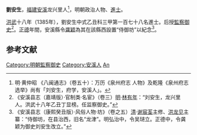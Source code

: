 {{明清人物信息框
| 姓名 = 劉安生
| 原名 =
| 圖片名稱= 
| 圖片大小 = 160px
| 圖片說明 = 
| 最高職務 = 监察御史
| 國家 = 大明
| 爵位 =
| 籍貫 =福建
| 族裔 = 漢族
| 字號 = 
| 諡號 = 
| 出生日期 = 洪武年間
| 出生地點 = [[福建|福建]][[安溪|安溪]]龙兴里
| 逝世日期 = 洪武年間
| 逝世地點 = 京師
| 墓葬 =
| 配偶 =
| 親屬 =
| 出身 = [[洪武|洪武]]式乙丑科三甲第一百七十八名進士
| 經歷 = 御史
| 著作 =
}}
'''劉安生'''，[[福建|福建]][[安溪|安溪]]龙兴里人<ref>明·黄仲昭 《八闽通志》（卷五十）：万历《泉州府志 人物》及乾隆《泉州府志 选举》尚有「刘安生，府学，安溪人」。</ref>，明朝政治人物、[[進士|進士]]。

[[洪武|洪武]]十八年（1385年），劉安生中式乙丑科三甲第一百七十八名進士。后授[[監察御史|監察御史]]<ref>《安溪县志（嘉靖版）·官制类·名宦》（卷三）[[明|明]]·[[林有年|林有年]]：“刘安生，龙兴里人。洪武十八年乙丑丁显榜。任监察御史。”</ref>。[[正德_(明朝)|正德]]年間，安溪縣令[[龚颖|龚颖]]為其在該縣西設置“侍御坊”以紀念<ref>《安溪县志（康熙癸丑版）·风俗人物·坊》（卷之五）[[清|清]]·[[谢宸荃|谢宸荃]]主修、[[洪龙见|洪龙见]]主纂：“侍御坊，在县治西，旧名“龙津”。明弘治中，令吴琎立。正德中，令龚颖为御史刘安生改立。”</ref>。

==参考文献==
<div class="references-small">
<references></references>
</div>

{{明朝人物小作品}}
{{洪武十八年乙丑科殿試金榜}}

{{DEFAULTSORT:Liu劉}}
[[Category:明朝監察御史|Category:明朝監察御史]]
[[Category:安溪人|Category:安溪人]]
[[Category:劉姓|An]]